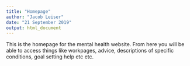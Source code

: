 ```yaml
---
title: "Homepage"
author: "Jacob Leiser"
date: "21 September 2019"
output: html_document
---
```


This is the homepage for the mental health website. From here you will be able to access things like workpages, advice, descriptions of specific conditions, goal setting help etc etc.